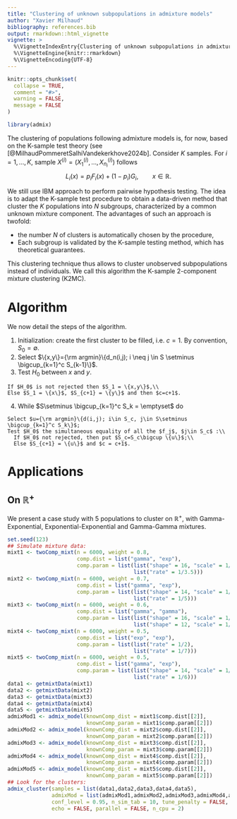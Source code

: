 ```yaml
---
title: "Clustering of unknown subpopulations in admixture models"
author: "Xavier Milhaud"
bibliography: references.bib
output: rmarkdown::html_vignette
vignette: >
  %\VignetteIndexEntry{Clustering of unknown subpopulations in admixture models}
  %\VignetteEngine{knitr::rmarkdown}
  %\VignetteEncoding{UTF-8}
---
```


```r
knitr::opts_chunk$set(
  collapse = TRUE,
  comment = "#>",
  warning = FALSE,
  message = FALSE
)
```

```r
library(admix)
```


The clustering of populations following admixture models is, for now, based on the K-sample test theory (see [@MilhaudPommeretSalhiVandekerkhove2024b]. Consider $K$ samples. For $i=1,...,K$, sample $X^{(i)} = (X_1^{(i)}, ..., X_{n_i}^{(i)})$ follows
$$L_i(x) = p_i F_i(x) + (1-p_i) G_i, \qquad x \in \mathbb{R}.$$

We still use IBM approach to perform pairwise hypothesis testing. The idea is to adapt the K-sample test procedure to obtain a data-driven method that cluster the $K$ populations into $N$ subgroups, characterized by a common unknown mixture component. The advantages of such an approach is twofold:

* the number $N$ of clusters is automatically chosen by the procedure,
* Each subgroup is validated by the K-sample testing method, which has theoretical guarantees.

This clustering technique thus allows to cluster unobserved subpopulations instead of individuals. We call this algorithm the K-sample 2-component mixture clustering (K2MC).


# Algorithm

We now detail the steps of the algorithm.

  1. Initialization: create the first cluster to be filled, i.e. $c = 1$. By convention, $S_0=\emptyset$.
  2. Select $\{x,y\}={\rm argmin}\{d_n(i,j); i \neq j \in S \setminus \bigcup_{k=1}^c S_{k-1}\}$.
  3. Test $H_0$ between $x$ and $y$.
  
    If $H_0$ is not rejected then $S_1 = \{x,y\}$,\\
    Else $S_1 = \{x\}$, $S_{c+1} = \{y\}$ and then $c=c+1$.
    
  4. While $S\setminus \bigcup_{k=1}^c S_k = \emptyset$ do
  
    Select $u={\rm argmin}\{d(i,j); i\in S_c, j\in S\setminus \bigcup_{k=1}^c S_k\}$;
    Test $H_0$ the simultaneous equality of all the $f_j$, $j\in S_c$ :\\
      If $H_0$ not rejected, then put $S_c=S_c\bigcup \{u\}$;\\
      Else $S_{c+1} = \{u\}$ and $c = c+1$.


# Applications

## On $\mathbb{R}^+$

We present a case study with 5 populations to cluster on $\mathbb{R}^+$, with Gamma-Exponential, Exponential-Exponential and Gamma-Gamma mixtures.

```r
set.seed(123)
## Simulate mixture data:
mixt1 <- twoComp_mixt(n = 6000, weight = 0.8,
                      comp.dist = list("gamma", "exp"),
                      comp.param = list(list("shape" = 16, "scale" = 1/4),
                                        list("rate" = 1/3.5)))
mixt2 <- twoComp_mixt(n = 6000, weight = 0.7,
                      comp.dist = list("gamma", "exp"),
                      comp.param = list(list("shape" = 14, "scale" = 1/2),
                                        list("rate" = 1/5)))
mixt3 <- twoComp_mixt(n = 6000, weight = 0.6,
                      comp.dist = list("gamma", "gamma"),
                      comp.param = list(list("shape" = 16, "scale" = 1/4),
                                        list("shape" = 12, "scale" = 1/2)))
mixt4 <- twoComp_mixt(n = 6000, weight = 0.5,
                      comp.dist = list("exp", "exp"),
                      comp.param = list(list("rate" = 1/2),
                                        list("rate" = 1/7)))
mixt5 <- twoComp_mixt(n = 6000, weight = 0.5,
                      comp.dist = list("gamma", "exp"),
                      comp.param = list(list("shape" = 14, "scale" = 1/2),
                                        list("rate" = 1/6)))
data1 <- getmixtData(mixt1)
data2 <- getmixtData(mixt2)
data3 <- getmixtData(mixt3)
data4 <- getmixtData(mixt4)
data5 <- getmixtData(mixt5)
admixMod1 <- admix_model(knownComp_dist = mixt1$comp.dist[[2]],
                         knownComp_param = mixt1$comp.param[[2]])
admixMod2 <- admix_model(knownComp_dist = mixt2$comp.dist[[2]],
                         knownComp_param = mixt2$comp.param[[2]])
admixMod3 <- admix_model(knownComp_dist = mixt3$comp.dist[[2]],
                         knownComp_param = mixt3$comp.param[[2]])
admixMod4 <- admix_model(knownComp_dist = mixt4$comp.dist[[2]],
                         knownComp_param = mixt4$comp.param[[2]])
admixMod5 <- admix_model(knownComp_dist = mixt5$comp.dist[[2]],
                         knownComp_param = mixt5$comp.param[[2]])
## Look for the clusters:
admix_cluster(samples = list(data1,data2,data3,data4,data5), 
              admixMod = list(admixMod1,admixMod2,admixMod3,admixMod4,admixMod5),
              conf_level = 0.95, n_sim_tab = 10, tune_penalty = FALSE, tabul_dist = NULL, 
              echo = FALSE, parallel = FALSE, n_cpu = 2)
```
